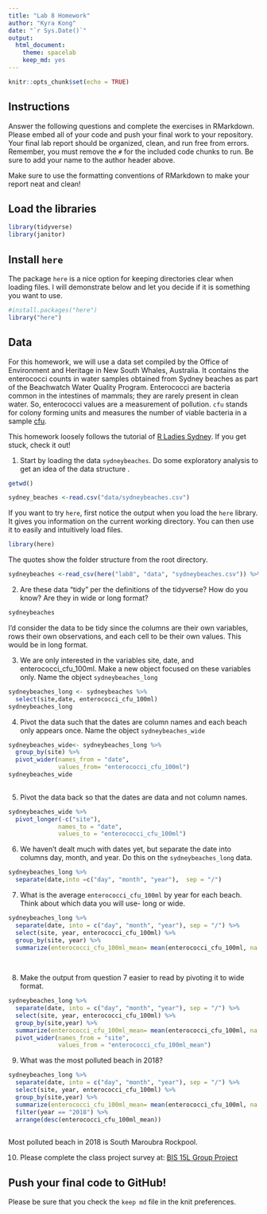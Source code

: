 ```yaml
---
title: "Lab 8 Homework"
author: "Kyra Kong"
date: "`r Sys.Date()`"
output:
  html_document: 
    theme: spacelab
    keep_md: yes
---
```


```r
knitr::opts_chunk$set(echo = TRUE)
```

## Instructions
Answer the following questions and complete the exercises in RMarkdown. Please embed all of your code and push your final work to your repository. Your final lab report should be organized, clean, and run free from errors. Remember, you must remove the `#` for the included code chunks to run. Be sure to add your name to the author header above.  

Make sure to use the formatting conventions of RMarkdown to make your report neat and clean!  

## Load the libraries
```r
library(tidyverse)
library(janitor)
``` 

## Install `here`
The package `here` is a nice option for keeping directories clear when loading files. I will demonstrate below and let you decide if it is something you want to use.  
```r
#install.packages("here")
library("here")
```

## Data
For this homework, we will use a data set compiled by the Office of Environment and Heritage in New South Whales, Australia. It contains the enterococci counts in water samples obtained from Sydney beaches as part of the Beachwatch Water Quality Program. Enterococci are bacteria common in the intestines of mammals; they are rarely present in clean water. So, enterococci values are a measurement of pollution. `cfu` stands for colony forming units and measures the number of viable bacteria in a sample [cfu](https://en.wikipedia.org/wiki/Colony-forming_unit).   

This homework loosely follows the tutorial of [R Ladies Sydney](https://rladiessydney.org/). If you get stuck, check it out!  

1. Start by loading the data `sydneybeaches`. Do some exploratory analysis to get an idea of the data structure
.
```r
getwd()
```

```r
sydney_beaches <-read.csv("data/sydneybeaches.csv")
```


If you want to try `here`, first notice the output when you load the `here` library. It gives you information on the current working directory. You can then use it to easily and intuitively load files.
```r
library(here)
```

The quotes show the folder structure from the root directory.
```r
sydneybeaches <-read_csv(here("lab8", "data", "sydneybeaches.csv")) %>% janitor::clean_names()
```

2. Are these data "tidy" per the definitions of the tidyverse? How do you know? Are they in wide or long format?

```r
sydneybeaches
```
I'd consider the data to be tidy since the columns are their own variables, rows their own observations, and each cell to be their own values. This would be in long format.

3. We are only interested in the variables site, date, and enterococci_cfu_100ml. Make a new object focused on these variables only. Name the object `sydneybeaches_long`

```r
sydneybeaches_long <- sydneybeaches %>% 
  select(site,date, enterococci_cfu_100ml)
sydneybeaches_long
```

4. Pivot the data such that the dates are column names and each beach only appears once. Name the object `sydneybeaches_wide`
```r
sydneybeaches_wide<- sydneybeaches_long %>% 
  group_by(site) %>% 
  pivot_wider(names_from = "date",
              values_from= "enterococci_cfu_100ml")
sydneybeaches_wide
  
```


5. Pivot the data back so that the dates are data and not column names.
```r
sydneybeaches_wide %>% 
  pivot_longer(-c("site"),
              names_to = "date",
              values_to = "enterococci_cfu_100ml")
```


6. We haven't dealt much with dates yet, but separate the date into columns day, month, and year. Do this on the `sydneybeaches_long` data.

```r
sydneybeaches_long %>% 
  separate(date,into =c("day", "month", "year"),  sep = "/")
```

7. What is the average `enterococci_cfu_100ml` by year for each beach. Think about which data you will use- long or wide.

```r
sydneybeaches_long %>% 
  separate(date, into = c("day", "month", "year"), sep = "/") %>% 
  select(site, year, enterococci_cfu_100ml) %>% 
  group_by(site, year) %>% 
  summarize(enterococci_cfu_100ml_mean= mean(enterococci_cfu_100ml, na.rm =T))
            
  
```

8. Make the output from question 7 easier to read by pivoting it to wide format.
```r
sydneybeaches_long %>% 
  separate(date, into = c("day", "month", "year"), sep = "/") %>% 
  select(site, year, enterococci_cfu_100ml) %>% 
  group_by(site,year) %>% 
  summarize(enterococci_cfu_100ml_mean= mean(enterococci_cfu_100ml, na.rm =T)) %>% 
  pivot_wider(names_from = "site",
              values_from = "enterococci_cfu_100ml_mean")
```


9. What was the most polluted beach in 2018?
```r
sydneybeaches_long %>% 
  separate(date, into = c("day", "month", "year"), sep = "/") %>% 
  select(site, year, enterococci_cfu_100ml) %>% 
  group_by(site,year) %>% 
  summarize(enterococci_cfu_100ml_mean= mean(enterococci_cfu_100ml, na.rm =T)) %>% 
  filter(year == "2018") %>% 
  arrange(desc(enterococci_cfu_100ml_mean))
 
```
Most polluted beach in 2018 is South Maroubra Rockpool.

10. Please complete the class project survey at: [BIS 15L Group Project](https://forms.gle/H2j69Z3ZtbLH3efW6)


## Push your final code to GitHub!
Please be sure that you check the `keep md` file in the knit preferences.   
